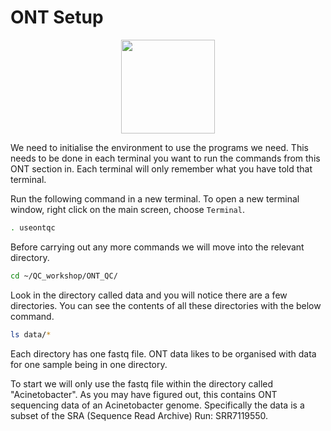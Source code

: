 # ONT Setup {#ontsetupchap}
<center>
![](figures/conda.png){style="width:150px"}
</center>

We need to initialise the environment to use the programs we need. This needs to be done in each terminal you want to run the commands from this ONT section in. Each terminal will only remember what you have told that terminal.

Run the following command in a new terminal. To open a new terminal window, right click on the main screen, choose `Terminal`.

```bash
. useontqc
```

Before carrying out any more commands we will move into the relevant directory.

```bash
cd ~/QC_workshop/ONT_QC/
```

Look in the directory called data and you will notice there are a few directories. You can see the contents of all these directories with the below command.

```bash
ls data/*
```

Each directory has one fastq file. ONT data likes to be organised with data for one sample being in one directory.

To start we will only use the fastq file within the directory called \"Acinetobacter\". As you may have figured out, this contains ONT sequencing data of an Acinetobacter genome. Specifically the data is a subset of the SRA (Sequence Read Archive) Run: SRR7119550.